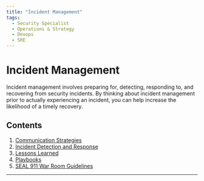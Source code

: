 ```yaml
---
title: "Incident Management"
tags:
  - Security Specialist
  - Operations & Strategy
  - Devops
  - SRE
---
```



<TagProvider>
<TagFilter />

# Incident Management

<TagList tags={frontmatter.tags} />
<AttributionList contributors={frontmatter.contributors} />

Incident management involves preparing for, detecting, responding to, and recovering from security incidents. By
thinking about incident management prior to actually experiencing an incident, you can help increase the likelihood of a
timely recovery.

## Contents

1. [Communication Strategies](/incident-management/communication-strategies)
2. [Incident Detection and Response](/incident-management/incident-detection-and-response)
3. [Lessons Learned](/incident-management/lessons-learned)
4. [Playbooks](/incident-management/playbooks/overview)
5. [SEAL 911 War Room Guidelines](/incident-management/playbooks/seal-911-war-room-guidelines)

---

</TagProvider>
<ContributeFooter />
